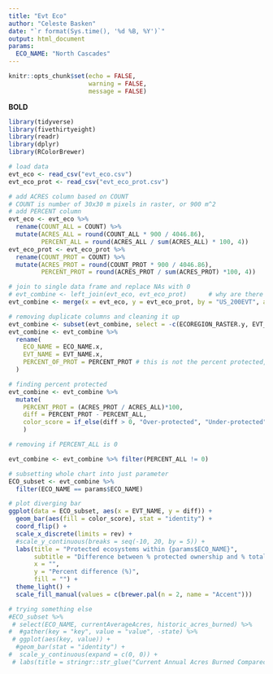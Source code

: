 ```yaml
---
title: "Evt Eco"
author: "Celeste Basken"
date: "`r format(Sys.time(), '%d %B, %Y')`"
output: html_document
params:
  ECO_NAME: "North Cascades"
---
```




```r
knitr::opts_chunk$set(echo = FALSE,
                      warning = FALSE,
                      message = FALSE)
```

**BOLD**
```r
library(tidyverse)
library(fivethirtyeight)
library(readr)
library(dplyr)
library(RColorBrewer)
```

```r
# load data
evt_eco <- read_csv("evt_eco.csv")
evt_eco_prot <- read_csv("evt_eco_prot.csv")

# add ACRES column based on COUNT
# COUNT is number of 30x30 m pixels in raster, or 900 m^2
# add PERCENT column
evt_eco <- evt_eco %>%
  rename(COUNT_ALL = COUNT) %>%
  mutate(ACRES_ALL = round(COUNT_ALL * 900 / 4046.86),
         PERCENT_ALL = round(ACRES_ALL / sum(ACRES_ALL) * 100, 4))
evt_eco_prot <- evt_eco_prot %>%
  rename(COUNT_PROT = COUNT) %>%
  mutate(ACRES_PROT = round(COUNT_PROT * 900 / 4046.86),
         PERCENT_PROT = round(ACRES_PROT / sum(ACRES_PROT) *100, 4))

# join to single data frame and replace NAs with 0
# evt_combine <- left_join(evt_eco, evt_eco_prot)      # why are there a bunch of NAs?? this join did not work- likely because some column names were the same
evt_combine <- merge(x = evt_eco, y = evt_eco_prot, by = "US_200EVT", all.x = TRUE) # this join worked

# removing duplicate columns and cleaning it up
evt_combine <- subset(evt_combine, select = -c(ECOREGION_RASTER.y, EVT_NAME.y, EVT_PHYS.y, ECO_NAME.y))
evt_combine <- evt_combine %>% 
  rename(
    ECO_NAME = ECO_NAME.x,
    EVT_NAME = EVT_NAME.x,
    PERCENT_OF_PROT = PERCENT_PROT # this is not the percent protected, it's the percent of each ecosystem out of the total protected
  )

# finding percent protected
evt_combine <- evt_combine %>%
  mutate(
    PERCENT_PROT = (ACRES_PROT / ACRES_ALL)*100,
    diff = PERCENT_PROT - PERCENT_ALL,
    color_score = if_else(diff > 0, "Over-protected", "Under-protected")
    )

# removing if PERCENT_ALL is 0

evt_combine <- evt_combine %>% filter(PERCENT_ALL != 0)

# subsetting whole chart into just parameter
ECO_subset <- evt_combine %>% 
  filter(ECO_NAME == params$ECO_NAME)

# plot diverging bar
ggplot(data = ECO_subset, aes(x = EVT_NAME, y = diff)) +
  geom_bar(aes(fill = color_score), stat = "identity") +
  coord_flip() +
  scale_x_discrete(limits = rev) +
  #scale_y_continuous(breaks = seq(-10, 20, by = 5)) +
  labs(title = "Protected ecosystems within {params$ECO_NAME}",
       subtitle = "Difference between % protected ownership and % total {params$ECO_NAME}",
       x = "",
       y = "Percent difference (%)",
       fill = "") +
  theme_light() +
  scale_fill_manual(values = c(brewer.pal(n = 2, name = "Accent")))

# trying something else
#ECO_subset %>%
 # select(ECO_NAME, currentAverageAcres, historic_acres_burned) %>%
#  #gather(key = "key", value = "value", -state) %>%
 # ggplot(aes(key, value)) +
  #geom_bar(stat = "identity") +
#  scale_y_continuous(expand = c(0, 0)) +  
 # labs(title = stringr::str_glue("Current Annual Acres Burned Compared to Historic in {params$state}")) 
```


